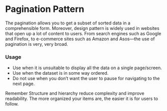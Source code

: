 
<Meta title="Pagination/Introduction" />

<style>{`
  .tip {
    display: inline-block;
    border-radius: 1em;
    font-size: 11px;
    line-height: 12px;
    font-weight: 700;
    background: #E7FDD8;
    color: #66BF3C;
    padding: 4px 12px;
    margin-right: 10px;
    vertical-align: top;
  }

  .tip-wrapper {
    font-size: 13px;
    line-height: 20px;
    margin-top: 40px;
    margin-bottom: 40px;
  }
`}</style>

# Pagination Pattern

The pagination allows you to get a subset of sorted data in a comprehensible form. Moreover,
design pattern is widely used in websites that open up a lot of content to users. From search
engines such as Google and Firefox, to e-commerce sites such as Amazon and Asos—the use of
pagination is very, very broad.

### Usage
- Use when it is unsuitable to display all the data on a single page/screen.
- Use when the dataset is in some way ordered.
- Do not use when you don’t want the user to pause for navigating to the next page.


<div className="tip-wrapper">
  <span className="tip">Remember</span>
  Structure and hierarchy reduce complexity and improve readability.
  The more organized your items are, the easier it is for users to follow.
</div>
